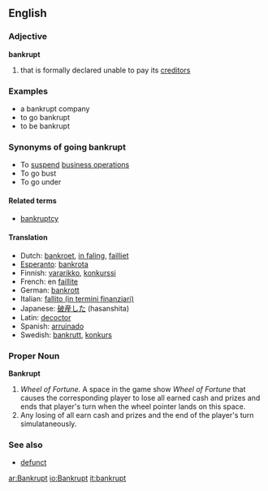 ==English==

=== Adjective ===
'''bankrupt'''

#that is formally declared unable to pay its [[creditor]]s

===Examples===
*a bankrupt company
*to go bankrupt
*to be bankrupt

===Synonyms of going bankrupt===
*To [[suspend]] [[business operations]]
*To go bust 
*To go under

====Related terms====
*[[bankruptcy]]

====Translation====
*Dutch: [[bankroet]], [[in faling]], [[failliet]]
*[[Esperanto]]: [[bankrota]]
*Finnish: [[vararikko]], [[konkurssi]]
*French: en [[faillite]]
*German: [[bankrott]]
*Italian: [[fallito (in termini finanziari)]]
*Japanese: [[破産した]] (hasanshita)
*Latin: [[decoctor]]
*Spanish: [[arruinado]]
*Swedish: [[bankrutt]], [[konkurs]]

===Proper Noun===
'''Bankrupt'''

#''Wheel of Fortune.''  A space in the game show ''Wheel of Fortune'' that causes the corresponding player to lose all earned cash and prizes and ends that player's turn when the wheel pointer lands on this space.
#Any losing of all earn cash and prizes and the end of the player's turn simulataneously.

===See also===
*[[defunct]]

[[ar:Bankrupt]]
[[io:Bankrupt]]
[[it:bankrupt]]